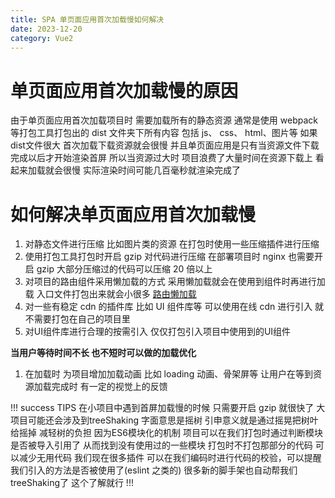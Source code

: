 ```yaml
---
title: SPA 单页面应用首次加载慢如何解决
date: 2023-12-20
category: Vue2
---
```


# 单页面应用首次加载慢的原因

由于单页面应用首次加载项目时 需要加载所有的静态资源 通常是使用 webpack 等打包工具打包出的 dist 文件夹下所有内容 包括 js、 css、 html、图片等 如果dist文件很大 首次加载下载资源就会很慢 并且单页面应用是只有当资源文件下载完成以后才开始渲染首屏 所以当资源过大时 项目浪费了大量时间在资源下载上 看起来加载就会很慢 实际渲染时间可能几百毫秒就渲染完成了

# 如何解决单页面应用首次加载慢

1. 对静态文件进行压缩 比如图片类的资源 在打包时使用一些压缩插件进行压缩
2. 使用打包工具打包时开启 gzip 对代码进行压缩 在部署项目时 nginx 也需要开启 gzip 大部分压缩过的代码可以压缩 20 倍以上
3. 对项目的路由组件采用懒加载的方式 采用懒加载就会在使用到组件时再进行加载 入口文件打包出来就会小很多 <a href="https://v3.router.vuejs.org/zh/guide/advanced/lazy-loading.html" target="_blank"> 路由懒加载</a>
4. 对一些有稳定 cdn 的插件库 比如 UI 组件库等 可以使用在线 cdn 进行引入 就不需要打包在自己的项目里
5. 对UI组件库进行合理的按需引入 仅仅打包引入项目中使用到的UI组件

**当用户等待时间不长 也不短时可以做的加载优化**

1. 在加载时 为项目增加加载动画 比如 loading 动画、骨架屏等 让用户在等到资源加载完成时 有一定的视觉上的反馈

!!! success TIPS
在小项目中遇到首屏加载慢的时候 只需要开启 gzip 就很快了 大项目可能还会涉及到treeShaking 字面意思是摇树 引申意义就是通过摇晃把树叶给摇掉 减轻树的负担 因为ES6模块化的机制 项目可以在我们打包时通过判断模块是否被导入引用了 从而找到没有使用过的一些模块 打包时不打包那部分的代码 可以减少无用代码
我们现在很多插件 可以在我们编码时进行代码的校验，可以提醒我们引入的方法是否被使用了(eslint 之类的) 很多新的脚手架也自动帮我们treeShaking了 这个了解就行
!!!
